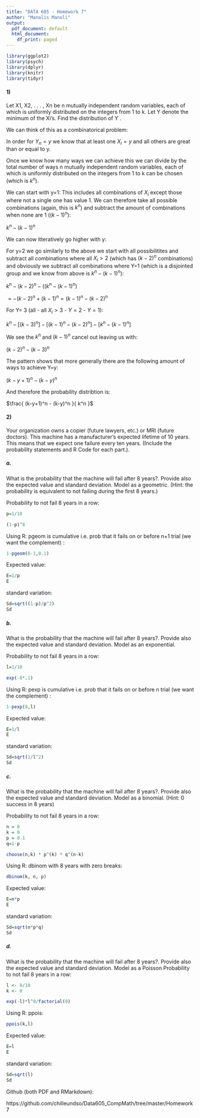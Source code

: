 ---
title: "DATA 605 - Homework 7"
author: "Manolis Manoli"
output:
  pdf_document: default
  html_document:
    df_print: paged
---
```{r loading-libraries, echo=TRUE, results='hide', warning=FALSE, message=FALSE}
library(ggplot2)
library(psych)
library(dplyr)
library(knitr)
library(tidyr)
```


#### 1)

Let X1, X2, . . . , Xn be n mutually independent random variables, each of which is uniformly distributed on the integers from 1 to k. Let Y denote the minimum of the Xi’s. Find the distribution of Y . 

We can think of this as a combinatorical problem: 

In order for $Y_n = y$ we know that at least one $X_i = y$ and all others are great than or equal to y.

Once we know how many ways we can achieve this we can divide by the total number of ways n mutually independent random variables, each of which is uniformly distributed on the integers from 1 to k can be chosen (which is $k^n$).

We can start with y=1: This includes all combinations of $X_i$ except those where not a single one has value 1. We can therefore take all possible combinations (again, this is $k^n$) and subtract the amount of combinations when none are 1 ($(k-1)^n$):

$k^n - (k-1)^n$

We can now itteratively go higher with y:

For y=2 we go similarly to the above we start with all possibilitites and subtract all combinations where all $X_i > 2$ (which has $(k-2)^n$ combinations) and obviously we subtract all combinations where Y=1 (which is a disjointed group and we know from above is $k^n - (k-1)^n$):

$k^n - (k-2)^n - ((k^n - (k-1)^n)$

$=-(k-2)^n + (k-1)^n = (k-1)^n -(k-2)^n$

For Y= 3 (all - all $X_i > 3$ - $Y=2$ - $Y=1$):

$k^n - [(k-3)^n] - [(k-1)^n -(k-2)^n] -[k^n - (k-1)^n]$

We see the $k^n$ and $(k-1)^n$ cancel out leaving us with:

$(k-2)^n - (k-3)^n$

The pattern shows that more generally there are the following amount of ways to achieve Y=y:

$(k-y+1)^n - (k-y)^n$

And therefore the probability distribtion is:

$\frac{ (k-y+1)^n - (k-y)^n }{ k^n }$

\newpage



#### 2)

Your organization owns a copier (future lawyers, etc.) or MRI (future doctors).  This machine has a manufacturer’s expected lifetime of 10 years.  This means that we expect one failure every ten years.  (Include the probability statements and R Code for each part.). 

##### a.  

What is the probability that the machine will fail after 8 years?.  Provide also the expected value and standard deviation.  Model as a geometric.  (Hint: the probability is equivalent to not failing during the first 8 years.) 

Probability to not fail 8 years in a row:
```{r , eval=TRUE, warning=F}
p=1/10

(1-p)^8 
``` 

Using R: pgeom is cumulative i.e. prob that it fails on or before n+1 trial (we want the complement) :
```{r , eval=TRUE, warning=F}
1-pgeom(8-1,0.1)
``` 

Expected value:
```{r , eval=TRUE, warning=F}
E=1/p
E
``` 

standard variation:
```{r , eval=TRUE, warning=F}
Sd=sqrt((1-p)/p^2)
Sd
``` 


##### b.

What is the probability that the machine will fail after 8 years?.  Provide also the expected value and standard deviation.  Model as an exponential.


Probability to not fail 8 years in a row:
```{r , eval=TRUE, warning=F}
l=1/10

exp(-8*.1)
``` 

Using R: pexp is cumulative i.e. prob that it fails on or before n trial (we want the complement) :
```{r , eval=TRUE, warning=F}
1-pexp(8,l)
``` 

Expected value:
```{r , eval=TRUE, warning=F}
E=1/l
E
``` 

standard variation:
```{r , eval=TRUE, warning=F}
Sd=sqrt(1/l^2)
Sd
``` 

##### c.

What is the probability that the machine will fail after 8 years?.  Provide also the expected value and standard deviation.  Model as a binomial.  (Hint:  0 success in 8 years)   

Probability to not fail 8 years in a row:
```{r , eval=TRUE, warning=F}
n = 8 
k = 0 
p = 0.1 
q=1-p

choose(n,k) * p^(k) * q^(n-k)

``` 

Using R: dbinom with 8 years with zero breaks:
```{r , eval=TRUE, warning=F}
dbinom(k, n, p)
``` 

Expected value:
```{r , eval=TRUE, warning=F}
E=n*p
E
``` 

standard variation:
```{r , eval=TRUE, warning=F}
Sd=sqrt(n*p*q)
Sd
``` 



##### d.

What is the probability that the machine will fail after 8 years?.  Provide also the expected value and standard deviation.  Model as a Poisson
Probability to not fail 8 years in a row:

```{r , eval=TRUE, warning=F}
l <- 8/10
k <- 0

exp(-l)*l^0/factorial(0)

``` 

Using R: ppois:
```{r , eval=TRUE, warning=F}
ppois(k,l)
``` 

Expected value:
```{r , eval=TRUE, warning=F}
E=l
E
``` 

standard variation:
```{r , eval=TRUE, warning=F}
Sd=sqrt(l)
Sd
``` 
 
   
Github (both PDF and RMarkdown):

https://github.com/chilleundso/Data605_CompMath/tree/master/Homework7